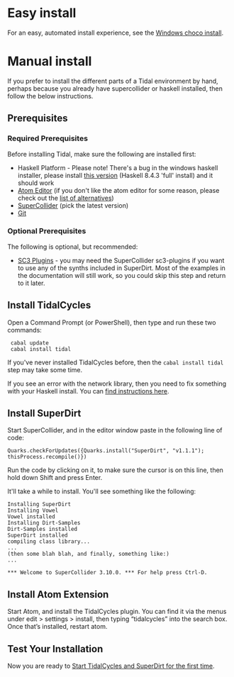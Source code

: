 
= Easy install =

For an easy, automated install experience, see the [[Windows choco install]].

= Manual install =

If you prefer to install the different parts of a Tidal environment by hand, perhaps because you already have supercollider or haskell installed, then follow the below instructions.

== Prerequisites ==

=== Required Prerequisites===

Before installing Tidal, make sure the following are installed first:

* Haskell Platform - Please note! There's a bug in the windows haskell installer, please install [https://www.haskell.org/platform/download/8.4.3/HaskellPlatform-8.4.3-full-x86_64-setup.exe this version] (Haskell 8.4.3 'full' install) and it should work
* [https://atom.io/ Atom Editor]  (if you don't like the atom editor for some reason, please check out the [[List of tidal editors|list of alternatives]])
* [http://supercollider.github.io/download SuperCollider] (pick the latest version)
* [https://git-scm.com/ Git]

=== Optional Prerequisites ===

The following is optional, but recommended:

* [https://supercollider.github.io/sc3-plugins/ SC3 Plugins] - you may need the SuperCollider sc3-plugins if you want to use any of the synths included in SuperDirt. Most of the examples in the documentation will still work, so you could skip this step and return to it later.

== Install TidalCycles ==

Open a Command Prompt (or PowerShell), then type and run these two commands:

  cabal update
  cabal install tidal

If you've never installed TidalCycles before, then the <code>cabal install tidal</code> step may take some time.

If you see an error with the network library, then you need to fix something with your Haskell install. You can [https://forum.toplap.org/t/trouble-launching-tidal-in-atom/678/3 find instructions here].

== Install SuperDirt ==

Start SuperCollider, and in the editor window paste in the following line of code:

<source>Quarks.checkForUpdates({Quarks.install("SuperDirt", "v1.1.1"); thisProcess.recompile()})</source>

Run the code by clicking on it, to make sure the cursor is on this line, then hold down Shift and press Enter.

It'll take a while to install. You'll see something like the following:

<source lang="plaintext">
Installing SuperDirt
Installing Vowel
Vowel installed
Installing Dirt-Samples
Dirt-Samples installed
SuperDirt installed
compiling class library...
...
(then some blah blah, and finally, something like:)
...

*** Welcome to SuperCollider 3.10.0. *** For help press Ctrl-D.
</source>

== Install Atom Extension ==

Start Atom, and install the TidalCycles plugin. You can find it via the menus under edit > settings > install, then typing “tidalcycles” into the search box. Once that’s installed, restart atom.

== Test Your Installation ==

Now you are ready to [[Start_tidalcycles_and_superdirt_for_the_first_time|Start TidalCycles and SuperDirt for the first time]].